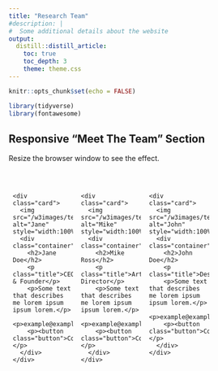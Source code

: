 ```yaml
---
title: "Research Team"
#description: |
#  Some additional details about the website
output:
  distill::distill_article:
    toc: true
    toc_depth: 3
    theme: theme.css
---
```


```r
knitr::opts_chunk$set(echo = FALSE)

library(tidyverse)
library(fontawesome)
```

<html>
<head>
<meta name="viewport" content="width=device-width, initial-scale=1">
<style>
html {
  box-sizing: border-box;
}

*, *:before, *:after {
  box-sizing: inherit;
}

.column {
  float: left;
  width: 33.3%;
  margin-bottom: 16px;
  padding: 0 8px;
}

@media screen and (max-width: 650px) {
  .column {
    width: 100%;
    display: block;
  }
}

.card {
  box-shadow: 0 4px 8px 0 rgba(0, 0, 0, 0.2);
}

.container {
  padding: 0 16px;
}

.container::after, .row::after {
  content: "";
  clear: both;
  display: table;
}

.title {
  color: grey;
}

.button {
  border: none;
  outline: 0;
  display: inline-block;
  padding: 8px;
  color: white;
  background-color: #000;
  text-align: center;
  cursor: pointer;
  width: 100%;
}

.button:hover {
  background-color: #555;
}
</style>
</head>
<body>

<h2>Responsive "Meet The Team" Section</h2>
<p>Resize the browser window to see the effect.</p>
<br>

<div class="row">
  <div class="column">
    <div class="card">
      <img src="/w3images/team1.jpg" alt="Jane" style="width:100%">
      <div class="container">
        <h2>Jane Doe</h2>
        <p class="title">CEO & Founder</p>
        <p>Some text that describes me lorem ipsum ipsum lorem.</p>
        <p>example@example.com</p>
        <p><button class="button">Contact</button></p>
      </div>
    </div>
  </div>

  <div class="column">
    <div class="card">
      <img src="/w3images/team2.jpg" alt="Mike" style="width:100%">
      <div class="container">
        <h2>Mike Ross</h2>
        <p class="title">Art Director</p>
        <p>Some text that describes me lorem ipsum ipsum lorem.</p>
        <p>example@example.com</p>
        <p><button class="button">Contact</button></p>
      </div>
    </div>
  </div>
  
  <div class="column">
    <div class="card">
      <img src="/w3images/team3.jpg" alt="John" style="width:100%">
      <div class="container">
        <h2>John Doe</h2>
        <p class="title">Designer</p>
        <p>Some text that describes me lorem ipsum ipsum lorem.</p>
        <p>example@example.com</p>
        <p><button class="button">Contact</button></p>
      </div>
    </div>
  </div>
</div>

</body>
</html>

